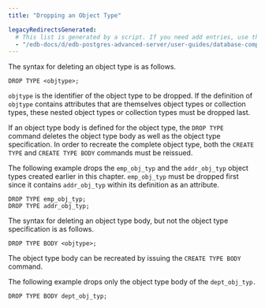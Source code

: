 ```yaml
---
title: "Dropping an Object Type"

legacyRedirectsGenerated:
  # This list is generated by a script. If you need add entries, use the `legacyRedirects` key.
  - "/edb-docs/d/edb-postgres-advanced-server/user-guides/database-compatibility-for-oracle-developers-guide/12/Database_Compatibility_for_Oracle_Developers_Guide.1.098.html"
---
```


<div id="dropping_an_object_type" class="registered_link"></div>

The syntax for deleting an object type is as follows.

```text
DROP TYPE <objtype>;
```

`objtype` is the identifier of the object type to be dropped. If the definition of `objtype` contains attributes that are themselves object types or collection types, these nested object types or collection types must be dropped last.

If an object type body is defined for the object type, the `DROP TYPE` command deletes the object type body as well as the object type specification. In order to recreate the complete object type, both the `CREATE TYPE` and `CREATE TYPE BODY` commands must be reissued.

The following example drops the `emp_obj_typ` and the `addr_obj_typ` object types created earlier in this chapter. `emp_obj_typ` must be dropped first since it contains `addr_obj_typ` within its definition as an attribute.

```text
DROP TYPE emp_obj_typ;
DROP TYPE addr_obj_typ;
```

The syntax for deleting an object type body, but not the object type specification is as follows.

```text
DROP TYPE BODY <objtype>;
```

The object type body can be recreated by issuing the `CREATE TYPE BODY` command.

The following example drops only the object type body of the `dept_obj_typ.`

```text
DROP TYPE BODY dept_obj_typ;
```
